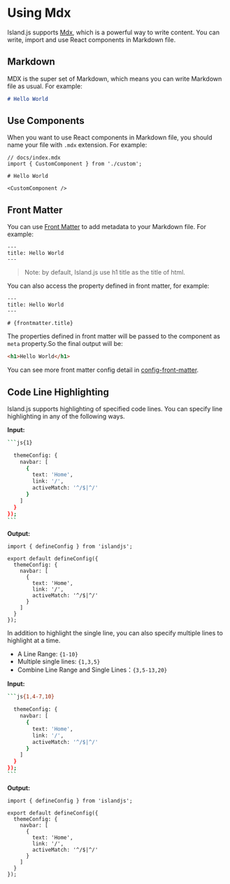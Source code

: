 # Using Mdx

Island.js supports [Mdx](https://mdxjs.com/), which is a powerful way to write content. You can write, import and use React components in Markdown file.

## Markdown

MDX is the super set of Markdown, which means you can write Markdown file as usual. For example:

```md
# Hello World
```

## Use Components

When you want to use React components in Markdown file, you should name your file with `.mdx` extension. For example:

```mdx
// docs/index.mdx
import { CustomComponent } from './custom';

# Hello World

<CustomComponent />
```

## Front Matter

You can use [Front Matter](https://jekyllrb.com/docs/front-matter/) to add metadata to your Markdown file. For example:

```mdx
---
title: Hello World
---
```

> Note: by default, Island.js use h1 title as the title of html.

You can also access the property defined in front matter, for example:

```mdx
---
title: Hello World
---

# {frontmatter.title}
```

The properties defined in front matter will be passed to the component as `meta` property.So the final output will be:

```html
<h1>Hello World</h1>
```

You can see more front matter config detail in [config-front-matter](/en/api/config-front-matter).

## Code Line Highlighting

Island.js supports highlighting of specified code lines. You can specify line highlighting in any of the following ways.

**Input:**

````bash
```js{1}

  themeConfig: {
    navbar: [
      {
        text: 'Home',
        link: '/',
        activeMatch: '^/$|^/'
      }
    ]
  }
});
```
````

**Output:**

```js{1}
import { defineConfig } from 'islandjs';

export default defineConfig({
  themeConfig: {
    navbar: [
      {
        text: 'Home',
        link: '/',
        activeMatch: '^/$|^/'
      }
    ]
  }
});
```

In addition to highlight the single line, you can also specify multiple lines to highlight at a time.

- A Line Range: `{1-10}`
- Multiple single lines: `{1,3,5}`
- Combine Line Range and Single Lines：`{3,5-13,20}`

**Input:**

````bash
```js{1,4-7,10}

  themeConfig: {
    navbar: [
      {
        text: 'Home',
        link: '/',
        activeMatch: '^/$|^/'
      }
    ]
  }
});
```
````

**Output:**

```js{1,4-7,10}
import { defineConfig } from 'islandjs';

export default defineConfig({
  themeConfig: {
    navbar: [
      {
        text: 'Home',
        link: '/',
        activeMatch: '^/$|^/'
      }
    ]
  }
});
```
